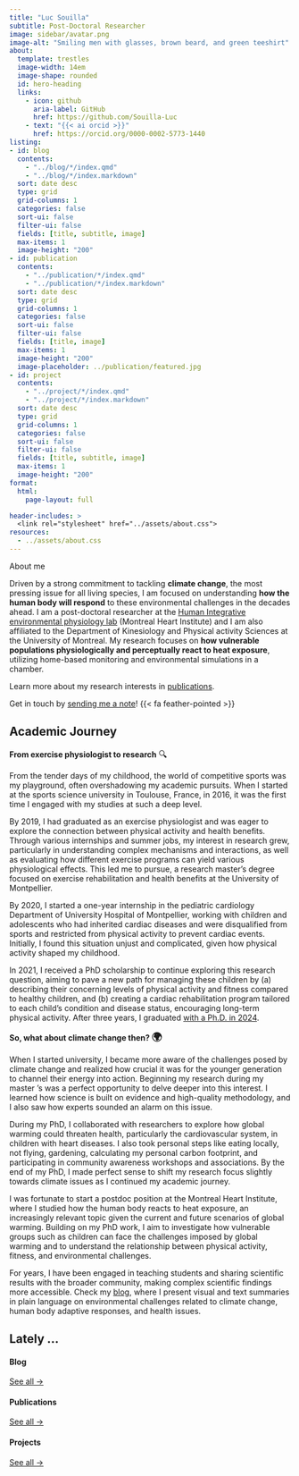 ```yaml
---
title: "Luc Souilla"
subtitle: Post-Doctoral Researcher
image: sidebar/avatar.png
image-alt: "Smiling men with glasses, brown beard, and green teeshirt"
about:
  template: trestles
  image-width: 14em
  image-shape: rounded
  id: hero-heading
  links:
    - icon: github
      aria-label: GitHub
      href: https://github.com/Souilla-Luc
    - text: "{{< ai orcid >}}"
      href: https://orcid.org/0000-0002-5773-1440
listing: 
- id: blog
  contents: 
    - "../blog/*/index.qmd"
    - "../blog/*/index.markdown"
  sort: date desc
  type: grid
  grid-columns: 1
  categories: false
  sort-ui: false
  filter-ui: false
  fields: [title, subtitle, image]
  max-items: 1
  image-height: "200"
- id: publication
  contents: 
    - "../publication/*/index.qmd"
    - "../publication/*/index.markdown"
  sort: date desc
  type: grid
  grid-columns: 1
  categories: false
  sort-ui: false
  filter-ui: false
  fields: [title, image]
  max-items: 1
  image-height: "200"
  image-placeholder: ../publication/featured.jpg
- id: project
  contents: 
    - "../project/*/index.qmd"
    - "../project/*/index.markdown"
  sort: date desc
  type: grid
  grid-columns: 1
  categories: false
  sort-ui: false
  filter-ui: false
  fields: [title, subtitle, image]
  max-items: 1
  image-height: "200"
format: 
  html: 
    page-layout: full

header-includes: >
  <link rel="stylesheet" href="../assets/about.css">
resources:
  - ../assets/about.css
---
```


:::: {#hero-heading}
::: h1
About me
:::

Driven by a strong commitment to tackling **climate change**, the most pressing issue for all living species, I am focused on understanding **how the human body will respond** to these environmental challenges in the decades ahead.
I am a post-doctoral researcher at the [Human Integrative environmental physiology lab](https://centreepic.org/recherche/) (Montreal Heart Institute) and I am also affiliated to the Department of Kinesiology and Physical activity Sciences at the University of Montreal. 
My research focuses on **how vulnerable populations physiologically and perceptually react to heat exposure**, utilizing home-based monitoring and environmental simulations in a chamber.

Learn more about my research interests in [publications](/publication).

Get in touch by [sending me a note](/contact.qmd)! {{< fa feather-pointed >}}
::::

## Academic Journey

::::: grid
::: {#about-me-1 .g-col-6}
**From exercise physiologist to research** <span style="font-size: 1.1em;">🔍</span>

From the tender days of my childhood, the world of competitive sports was my playground, often overshadowing my academic pursuits. When I started at the sports science university in Toulouse, France, in 2016, it was the first time I engaged with my studies at such a deep level. 

By 2019, I had graduated as an exercise physiologist and was eager to explore the connection between physical activity and health benefits. Through various internships and summer jobs, my interest in research grew, particularly in understanding complex mechanisms and interactions, as well as evaluating how different exercise programs can yield various physiological effects. This led me to pursue, a research master’s degree focused on exercise rehabilitation and health benefits at the University of Montpellier. 

By 2020, I started a one-year internship in the pediatric cardiology Department of University Hospital of Montpellier, working with children and adolescents who had inherited cardiac diseases and were disqualified from sports and restricted from physical activity to prevent cardiac events. Initially, I found this situation unjust and complicated, given how physical activity shaped my childhood. 

In 2021, I received a PhD scholarship to continue exploring this research question, aiming to pave a new path for managing these children by (a) describing their concerning levels of physical activity and fitness compared to healthy children, and (b) creating a cardiac rehabilitation program tailored to each child's condition and disease status, encouraging long-term physical activity. After three years, I graduated [with a Ph.D. in 2024](https://theses.fr/s386066).
:::

::: {#about-me-2 .g-col-6}

**So, what about climate change then? <span style="font-size: 18px;">🌍</span>**

When I started university, I became more aware of the challenges posed by climate change and realized how crucial it was for the younger generation to channel their energy into action. Beginning my research during my master 's was a perfect opportunity to delve deeper into this interest. I learned how science is built on evidence and high-quality methodology, and I also saw how experts sounded an alarm on this issue. 

During my PhD, I collaborated with researchers to explore how global warming could threaten health, particularly the cardiovascular system, in children with heart diseases. I also took personal steps like eating locally, not flying, gardening, calculating my personal carbon footprint, and participating in community awareness workshops and associations. By the end of my PhD, I made perfect sense to shift my research focus slightly towards climate issues as I continued my academic journey. 

I was fortunate to start a postdoc position at the Montreal Heart Institute, where I studied how the human body reacts to heat exposure, an increasingly relevant topic given the current and future scenarios of global warming. Building on my PhD work, I aim to investigate how vulnerable groups such as children can face the challenges imposed by global warming and to understand the relationship between physical activity, fitness, and environmental challenges.

For years, I have been engaged in teaching students and sharing scientific results with the broader community, making complex scientific findings more accessible. Check my [blog](/blog), where I present visual and text summaries in plain language on environmental challenges related to climate change, human body adaptive responses, and health issues.


</ul>
:::
:::::

<!-- end grid -->

## Lately ...

::::::::::: grid
:::: g-col-4
#### Blog

::: {#blog}
:::

[See all →](../blog){.about-links .subtitle}
::::

:::: g-col-4
#### Publications

::: {#publication}
:::

[See all →](../publication){.about-links .subtitle}
::::

:::: g-col-4
#### Projects

::: {#project}
:::

[See all →](../project){.about-links .subtitle}
::::
:::::::::::
